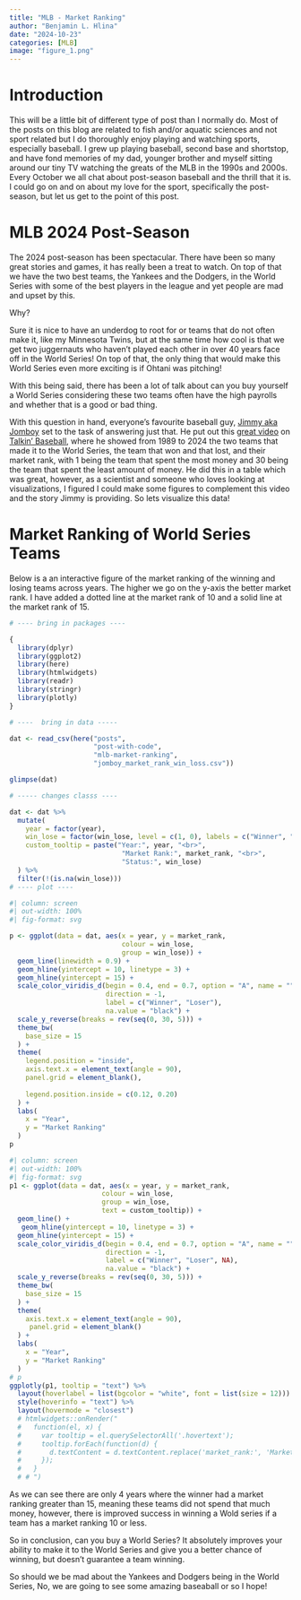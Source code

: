 ```yaml
---
title: "MLB - Market Ranking"
author: "Benjamin L. Hlina"
date: "2024-10-23"
categories: [MLB]
image: "figure_1.png"
---
```


# Introduction

This will be a little bit of different type of post than I normally do. Most of the 
posts on this blog are related to fish and/or aquatic sciences and not sport related but 
I do thoroughly enjoy playing and watching sports, especially baseball. 
I grew up playing baseball, second base and shortstop, and have fond memories of my dad, younger brother and myself sitting around our tiny TV watching the greats of the MLB in the 1990s and 2000s. Every October we all 
chat about post-season baseball and the thrill that it is. I could go on and on about 
my love for the sport, specifically the post-season, but let us get to the point of this post. 

# MLB 2024 Post-Season 

The 2024 post-season has been spectacular. There have been so many great stories and games, it has really 
been a treat to watch. On top of that we have the two best teams, the Yankees and the Dodgers, in the World Series with some of the best players in the league and yet people are mad and upset by this. 

Why? 

Sure it is nice to have an underdog to root for or teams that do not often make it, like 
my Minnesota Twins, but at the same time how cool is that we get two juggernauts who haven't played each 
other in over 40 years face off in the World Series! On top of that, the only thing that would make this 
World Series even more exciting is if Ohtani was pitching! 

With this being said, there has been a lot of talk about can you buy yourself a World Series considering 
these two teams often have the high payrolls and whether that is a good or bad thing. 

With this question in hand, everyone's favourite baseball guy, [Jimmy aka Jomboy](https://www.jomboymedia.com/) set to the task of answering just that. He put out this [great video](https://youtu.be/JshCtBAhcts?si=oo08ErLtydCPMYVl&t=445) on [Talkin' Baseball](https://www.youtube.com/@TalkinBaseball), where he showed from 1989 to 2024 the two teams that made it to the World Series, the team that won and that lost, and their market rank, with 1 being the team that spent the most money and 30 being the team that spent the least amount of money. He did this in a table which was great, however, as a scientist and someone who loves looking at visualizations, I figured I could make some figures to complement this video and the story Jimmy is providing. So lets visualize this data!

# Market Ranking of World Series Teams

Below is a an interactive figure of the market ranking of the winning and losing teams across years. The higher we go on the y-axis the better market rank. I have added a dotted line at the market rank of 10 and a solid line at the market rank of 15. 

```r
# ---- bring in packages ----

{
  library(dplyr)
  library(ggplot2)
  library(here)
  library(htmlwidgets)
  library(readr)
  library(stringr)
  library(plotly)
}

# ----  bring in data -----

dat <- read_csv(here("posts",
                     "post-with-code",
                     "mlb-market-ranking",
                     "jomboy_market_rank_win_loss.csv"))

glimpse(dat)

# ----- changes classs ----

dat <- dat %>%
  mutate(
    year = factor(year),
    win_lose = factor(win_lose, level = c(1, 0), labels = c("Winner", "Loser")), 
    custom_tooltip = paste("Year:", year, "<br>",
                            "Market Rank:", market_rank, "<br>",
                            "Status:", win_lose)
  ) %>% 
  filter(!(is.na(win_lose)))
# ---- plot ----
```
```r

#| column: screen
#| out-width: 100%
#| fig-format: svg

p <- ggplot(data = dat, aes(x = year, y = market_rank,
                            colour = win_lose,
                            group = win_lose)) +
  geom_line(linewidth = 0.9) +
  geom_hline(yintercept = 10, linetype = 3) + 
  geom_hline(yintercept = 15) +
  scale_color_viridis_d(begin = 0.4, end = 0.7, option = "A", name = "",
                        direction = -1,
                        label = c("Winner", "Loser"),
                        na.value = "black") +
  scale_y_reverse(breaks = rev(seq(0, 30, 5))) +
  theme_bw(
    base_size = 15
  ) +
  theme(
    legend.position = "inside",
    axis.text.x = element_text(angle = 90), 
    panel.grid = element_blank(),
    
    legend.position.inside = c(0.12, 0.20)
  ) +
  labs(
    x = "Year",
    y = "Market Ranking"
  )
p

```


```r

#| column: screen
#| out-width: 100%
#| fig-format: svg
p1 <- ggplot(data = dat, aes(x = year, y = market_rank,
                       colour = win_lose,
                       group = win_lose,
                       text = custom_tooltip)) +
  geom_line() +
   geom_hline(yintercept = 10, linetype = 3) + 
  geom_hline(yintercept = 15) + 
  scale_color_viridis_d(begin = 0.4, end = 0.7, option = "A", name = "",
                        direction = -1,
                        label = c("Winner", "Loser", NA),
                        na.value = "black") +
  scale_y_reverse(breaks = rev(seq(0, 30, 5))) +
  theme_bw(
    base_size = 15
  ) +
  theme(
    axis.text.x = element_text(angle = 90),
     panel.grid = element_blank()
  ) +
  labs(
    x = "Year",
    y = "Market Ranking"
  )
# p
ggplotly(p1, tooltip = "text") %>% 
  layout(hoverlabel = list(bgcolor = "white", font = list(size = 12))) %>%
  style(hoverinfo = "text") %>%
  layout(hovermode = "closest")
  # htmlwidgets::onRender("
  #   function(el, x) {
  #     var tooltip = el.querySelectorAll('.hovertext');
  #     tooltip.forEach(function(d) {
  #       d.textContent = d.textContent.replace('market_rank:', 'Market Rank:');
  #     });
  #   }
  # # ")
```

As we can see there are only 4 years where the winner had a market ranking greater than 15, meaning these teams did not spend that much money, however, there is improved success in winning a Wold series if a team has a market ranking 10 or less. 

So in conclusion, can you buy a World Series? It absolutely improves your ability to make it to the World Series and give you a better chance of winning, but doesn't guarantee a team winning.  

So should we be mad about the Yankees and Dodgers being in the World Series, No, we are going to see some amazing baseaball or so I hope! 